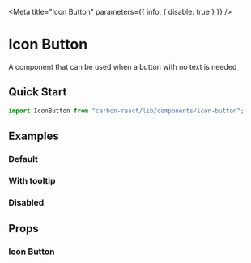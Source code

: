 



<Meta title="Icon Button" parameters={{ info: { disable: true } }} />

# Icon Button

A component that can be used when a button with no text is needed

## Quick Start

```javascript
import IconButton from "carbon-react/lib/components/icon-button";
```

## Examples

### Default

<Canvas>
  <Story name="default" story={stories.Default} />
</Canvas>

### With tooltip

<Canvas>
  <Story name="with tooltip" story={stories.WithTooltip} />
</Canvas>

### Disabled

<Canvas>
  <Story name="disabled" story={stories.Disabled} />
</Canvas>

## Props

### Icon Button

<StyledSystemProps of={IconButton} noHeader spacing />
